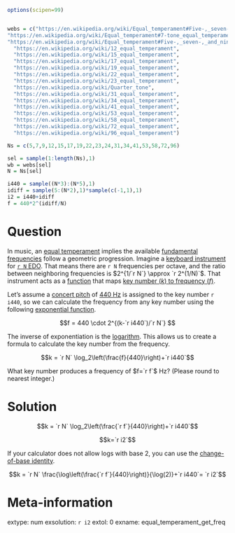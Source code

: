 ```r
options(scipen=99)


webs = c("https://en.wikipedia.org/wiki/Equal_temperament#Five-,_seven-,_and_nine-tone_temperaments_in_ethnomusicology",
"https://en.wikipedia.org/wiki/Equal_temperament#7-tone_equal_temperament",
"https://en.wikipedia.org/wiki/Equal_temperament#Five-,_seven-,_and_nine-tone_temperaments_in_ethnomusicology",
  "https://en.wikipedia.org/wiki/12_equal_temperament",
  "https://en.wikipedia.org/wiki/15_equal_temperament",
  "https://en.wikipedia.org/wiki/17_equal_temperament",
  "https://en.wikipedia.org/wiki/19_equal_temperament",
  "https://en.wikipedia.org/wiki/22_equal_temperament",
  "https://en.wikipedia.org/wiki/23_equal_temperament",
  "https://en.wikipedia.org/wiki/Quarter_tone",
  "https://en.wikipedia.org/wiki/31_equal_temperament",
  "https://en.wikipedia.org/wiki/34_equal_temperament",
  "https://en.wikipedia.org/wiki/41_equal_temperament",
  "https://en.wikipedia.org/wiki/53_equal_temperament",
  "https://en.wikipedia.org/wiki/58_equal_temperament",
  "https://en.wikipedia.org/wiki/72_equal_temperament",
  "https://en.wikipedia.org/wiki/96_equal_temperament")

Ns = c(5,7,9,12,15,17,19,22,23,24,31,34,41,53,58,72,96)

sel = sample(1:length(Ns),1)
wb = webs[sel]
N = Ns[sel]

i440 = sample((N*3):(N*5),1)
idiff = sample(5:(N*2),1)*sample(c(-1,1),1)
i2 = i440+idiff
f = 440*2^(idiff/N)
```

Question
========

In music, an [equal temperament](https://en.wikipedia.org/wiki/Equal_temperament) implies the available [fundamental frequencies](https://en.wikipedia.org/wiki/Fundamental_frequency) follow a geometric progression. Imagine a [keyboard instrument](https://en.wikipedia.org/wiki/Keyboard_instrument) for [`r N` EDO](`r wb`). That means there are `r N` frequencies per octave, and the ratio between neighboring frequencies is $2^{1/`r N`} \approx `r 2^(1/N)`$. That instrument acts as a [function](https://en.wikipedia.org/wiki/Function_(mathematics)) that maps [key number ($k$) to frequency ($f$)](https://en.wikipedia.org/wiki/Piano_key_frequencies).

Let's assume a [concert pitch](https://en.wikipedia.org/wiki/Concert_pitch) of [440 Hz](https://en.wikipedia.org/wiki/A440_(pitch_standard)) is assigned to the key number `r i440`, so we can calculate the frequency from any key number using the following [exponential function](https://en.wikipedia.org/wiki/Exponential_function).

$$f = 440 \cdot 2^{(k-`r i440`)/`r N`} $$

The inverse of exponentiation is the [logarithm](https://en.wikipedia.org/wiki/Logarithm). This allows us to create a formula to calculate the key number from the frequency.

$$k = `r N` \log_2\left(\frac{f}{440}\right)+`r i440`$$

What key number produces a frequency of $f=`r f`$ Hz? (Please round to nearest integer.)

Solution
========

$$k = `r N` \log_2\left(\frac{`r f`}{440}\right)+`r i440`$$

$$k=`r i2`$$

If your calculator does not allow logs with base 2, you can use the [change-of-base  identity](https://en.wikipedia.org/wiki/List_of_logarithmic_identities#Changing_the_base).

$$k = `r N` \frac{\log\left(\frac{`r f`}{440}\right)}{\log(2)}+`r i440`= `r i2`$$


Meta-information
============
extype: num
exsolution: `r i2`
extol: 0
exname: equal_temperament_get_freq